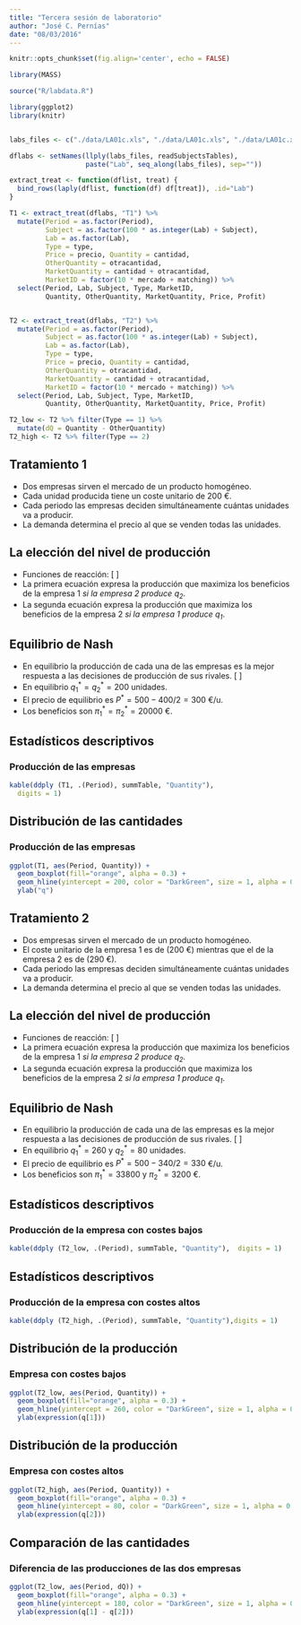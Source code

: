 ```yaml
---
title: "Tercera sesión de laboratorio"
author: "José C. Pernías"
date: "08/03/2016"
---
```


```r
knitr::opts_chunk$set(fig.align='center', echo = FALSE)

library(MASS)

source("R/labdata.R")

library(ggplot2)
library(knitr)


labs_files <- c("./data/LA01c.xls", "./data/LA01c.xls", "./data/LA01c.xls")

dflabs <- setNames(llply(labs_files, readSubjectsTables),
                   paste("Lab", seq_along(labs_files), sep=""))

extract_treat <- function(dflist, treat) {
  bind_rows(laply(dflist, function(df) df[treat]), .id="Lab")
}

T1 <- extract_treat(dflabs, "T1") %>% 
  mutate(Period = as.factor(Period), 
         Subject = as.factor(100 * as.integer(Lab) + Subject), 
         Lab = as.factor(Lab),
         Type = type,
         Price = precio, Quantity = cantidad, 
         OtherQuantity = otracantidad,
         MarketQuantity = cantidad + otracantidad,
         MarketID = factor(10 * mercado + matching)) %>%
  select(Period, Lab, Subject, Type, MarketID, 
         Quantity, OtherQuantity, MarketQuantity, Price, Profit)


T2 <- extract_treat(dflabs, "T2") %>% 
  mutate(Period = as.factor(Period), 
         Subject = as.factor(100 * as.integer(Lab) + Subject), 
         Lab = as.factor(Lab),
         Type = type,
         Price = precio, Quantity = cantidad, 
         OtherQuantity = otracantidad,
         MarketQuantity = cantidad + otracantidad,
         MarketID = factor(10 * mercado + matching)) %>%
  select(Period, Lab, Subject, Type, MarketID, 
         Quantity, OtherQuantity, MarketQuantity, Price, Profit)

T2_low <- T2 %>% filter(Type == 1) %>% 
  mutate(dQ = Quantity - OtherQuantity)
T2_high <- T2 %>% filter(Type == 2)


```

## Tratamiento 1

* Dos empresas sirven el mercado de un producto homogéneo.
* Cada unidad producida tiene un coste unitario de $200$ €.
* Cada periodo las empresas deciden simultáneamente cuántas unidades va a producir.
* La demanda determina el precio al que se venden todas las unidades.

## La elección del nivel de producción

- Funciones de reacción:
  \[
    \begin{gather*}
      q_1^* = 300 - \frac{1}{2} q_2 \\
      q_2^* = 300 - \frac{1}{2} q_1
    \end{gather*}
  \]
- La primera ecuación expresa la producción que maximiza los beneficios de la empresa 1 _si la empresa 2 produce $q_2$_.
- La segunda ecuación expresa la producción que maximiza los beneficios de la empresa 2 _si la empresa 1 produce $q_1$_.

## Equilibrio de Nash

- En equilibrio la producción de cada una de las empresas es la mejor respuesta a las decisiones de producción de sus rivales.
  \[
    \begin{gather*}
      q_1^* = 300 - \frac{1}{2} q^*_2 \\
      q_2^* = 300 - \frac{1}{2} q^*_1
    \end{gather*}
  \]
- En equilibrio $q^*_1 = q^*_2 = 200$ unidades.
- El precio de equilibrio es $P^* = 500 - 400/2 = 300$ €/u.
- Los beneficios son $\pi^*_1 = \pi^*_2 = 20000$ €.  
  
  
## Estadísticos descriptivos

### Producción de las empresas
```r

kable(ddply (T1, .(Period), summTable, "Quantity"),
  digits = 1)      

```


## Distribución de las cantidades

### Producción de las empresas
```r

ggplot(T1, aes(Period, Quantity)) + 
  geom_boxplot(fill="orange", alpha = 0.3) +
  geom_hline(yintercept = 200, color = "DarkGreen", size = 1, alpha = 0.5) +
  ylab("q")
```


## Tratamiento 2

* Dos empresas sirven el mercado de un producto homogéneo.
* El coste unitario de la empresa 1 es de \(200\ €\) mientras que el de la empresa 2 es de \(290\ €\).
* Cada periodo las empresas deciden simultáneamente cuántas unidades va a producir.
* La demanda determina el precio al que se venden todas las unidades.

## La elección del nivel de producción

- Funciones de reacción:
  \[
    \begin{gather*}
      q_1^* = 300 - \frac{1}{2} q_2 \\
      q_2^* = 210 - \frac{1}{2} q_1
    \end{gather*}
  \]
- La primera ecuación expresa la producción que maximiza los beneficios de la empresa 1 _si la empresa 2 produce $q_2$_.
- La segunda ecuación expresa la producción que maximiza los beneficios de la empresa 2 _si la empresa 1 produce $q_1$_.

## Equilibrio de Nash

- En equilibrio la producción de cada una de las empresas es la mejor respuesta a las decisiones de producción de sus rivales.
  \[
    \begin{gather*}
      q_1^* = 300 - \frac{1}{2} q^*_2 \\
      q_2^* = 210 - \frac{1}{2} q^*_1
    \end{gather*}
  \]
- En equilibrio $q^*_1 = 260$ y  $q^*_2 = 80$ unidades.
- El precio de equilibrio es $P^* = 500 - 340/2 = 330$ €/u.
- Los beneficios son $\pi^*_1 = 33800$ y $\pi^*_2 = 3200$ €.  
  

## Estadísticos descriptivos
### Producción de la empresa con costes bajos


```r

kable(ddply (T2_low, .(Period), summTable, "Quantity"),  digits = 1)      

```


## Estadísticos descriptivos
### Producción de la empresa con costes altos


```r

kable(ddply (T2_high, .(Period), summTable, "Quantity"),digits = 1)      

```



## Distribución de la producción
### Empresa con costes bajos

```r

ggplot(T2_low, aes(Period, Quantity)) + 
  geom_boxplot(fill="orange", alpha = 0.3) +
  geom_hline(yintercept = 260, color = "DarkGreen", size = 1, alpha = 0.5) +
  ylab(expression(q[1])) 

```

## Distribución de la producción
### Empresa con costes altos

```r

ggplot(T2_high, aes(Period, Quantity)) + 
  geom_boxplot(fill="orange", alpha = 0.3) +
  geom_hline(yintercept = 80, color = "DarkGreen", size = 1, alpha = 0.5) +
  ylab(expression(q[2])) 

```

## Comparación de las cantidades
### Diferencia de las producciones de las dos empresas

```r

ggplot(T2_low, aes(Period, dQ)) + 
  geom_boxplot(fill="orange", alpha = 0.3) +
  geom_hline(yintercept = 180, color = "DarkGreen", size = 1, alpha = 0.5) +
  ylab(expression(q[1] - q[2])) 

```

